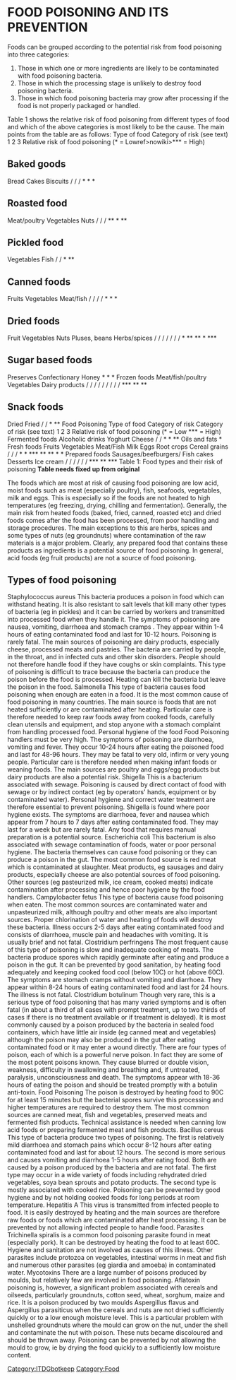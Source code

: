 =FOOD POISONING AND ITS PREVENTION=
Foods can be grouped according to the potential risk from food poisoning into three categories:  
# Those in which one or more ingredients are likely to be contaminated with food poisoning bacteria.  
# Those in which the processing stage is unlikely to destroy food poisoning bacteria.  
# Those in which food poisoning bacteria may grow after processing if the food is not properly packaged or handled. 

Table 1 shows the relative risk of food poisoning from different types of food and which of the above categories is most likely to be the cause. The main points from the table are as follows: Type of food  Category of risk (see text) 1  2  3  Relative risk of food poisoning (* = Lowref>nowiki>*** = High)</nowiki> 

==Baked goods==
Bread Cakes Biscuits  / /  /  * <nowiki>*</nowiki> <nowiki>*</nowiki> 
==Roasted food==
Meat/poultry Vegetables Nuts  /  / /  ** <nowiki>*</nowiki> <nowiki>**</nowiki> 
==Pickled food==
Vegetables Fish  / /  * <nowiki>**</nowiki> 
==Canned foods==
Fruits Vegetables Meat/fish  /  / /  /  * <nowiki>*</nowiki> <nowiki>*</nowiki> 
==Dried foods==
Fruit Vegetables Nuts Pluses, beans Herbs/spices  /  /  / / /  /  /  * <nowiki>**</nowiki> <nowiki>**</nowiki> <nowiki>*</nowiki> <nowiki>***</nowiki> 
==Sugar based foods==
Preserves Confectionary Honey  * <nowiki>*</nowiki> <nowiki>*</nowiki> Frozen foods Meat/fish/poultry Vegetables Dairy products  /  /  / /  /  / /  /  /  *** <nowiki>**</nowiki> <nowiki>**</nowiki> 
==Snack foods==
Dried Fried  / /  * <nowiki>**</nowiki> 
Food Poisoning     Type of food Category of risk  Category of risk (see text) 1  2 3  Relative risk of food poisoning (* = Low <nowiki>*** = High)</nowiki> Fermented foods Alcoholic drinks Yoghurt Cheese  / /  * <nowiki>*</nowiki> <nowiki>**</nowiki> Oils and fats  * Fresh foods Fruits Vegetables Meat/Fish Milk Eggs Root crops Cereal grains  / / /  * <nowiki>*</nowiki> <nowiki>***</nowiki> <nowiki>**</nowiki> <nowiki>**</nowiki> <nowiki>*</nowiki> <nowiki>*</nowiki> Prepared foods Sausages/beefburgers/ Fish cakes Desserts Ice cream  /  / /  / /  /  *** <nowiki>**</nowiki> <nowiki>***</nowiki> Table 1: Food types and their risk of poisoning 
'''
Table needs fixed up from original'''

The foods which are most at risk of causing food poisoning are low acid, moist foods such as meat (especially poultry), fish, seafoods, vegetables, milk and eggs. This is especially so if the foods are not heated to high temperatures (eg freezing, drying, chilling and fermentation).  Generally, the main risk from heated foods (baked, fried, canned, roasted etc) and dried foods comes after the food has been processed, from poor handling and storage procedures. The main exceptions to this are herbs, spices and some types of nuts (eg groundnuts) where contamination of the raw materials is a major problem. Clearly, any prepared food that contains these products as ingredients is a potential source of food poisoning. In general, acid foods (eg fruit products) are not a source of food poisoning. 

==Types of food poisoning==
Staphylococcus aureus This bacteria produces a poison in food which can withstand heating. It is also resistant to salt levels that kill many other types of bacteria (eg in pickles) and it can be carried by workers and transmitted into processed food when they handle it. The symptoms of poisoning are nausea, vomiting, diarrhoea and stomach cramps . They appear within 1-4 hours of eating contaminated food and last for 10-12 hours. Poisoning is rarely fatal.  The main sources of poisoning are dairy products, especially cheese, processed meats and pastries. The bacteria are carried by people, in the throat, and in infected cuts and other skin disorders. People should not therefore handle food if they have coughs or skin complaints.  This type of poisoning is difficult to trace because the bacteria can produce the poison before the food is processed. Heating can kill the bacteria but leave the poison in the food. Salmonella This type of bacteria causes food poisoning when enough are eaten in a food. It is the most common cause of food poisoning in many countries. The main source is foods that are not heated sufficiently or are contaminated after heating. Particular care is therefore needed to keep raw foods away from cooked foods, carefully clean utensils and equipment, and stop anyone with a stomach complaint from handling processed food. Personal hygiene of the food 
Food Poisoning    handlers must be very high. The symptoms of poisoning are diarrhoea, vomiting and fever. They occur 10-24 hours after eating the poisoned food and last for 48-96 hours. They may be fatal to very old, infirm or very young people. Particular care is therefore needed when making infant foods or weaning foods. The main sources are poultry and eggs/egg products but dairy products are also a potential risk. Shigella This is a bacterium associated with sewage. Poisoning is caused by direct contact of food with sewage or by indirect contact (eg by operators' hands, equipment or by contaminated water). Personal hygiene and correct water treatment are therefore essential to prevent poisoning. Shigella is found where poor hygiene exists. The symptoms are diarrhoea, fever and nausea which appear from 7 hours to 7 days after eating contaminated food. They may last for a week but are rarely fatal. Any food that requires manual preparation is a potential source. Escherichia coli This bacterium is also associated with sewage contamination of foods, water or poor personal hygiene. The bacteria themselves can cause food poisoning or they can produce a poison in the gut. The most common food source is red meat which is contaminated at slaughter. Meat products, eg sausages and dairy products, especially cheese are also potential sources of food poisoning. Other sources (eg pasteurized milk, ice cream, cooked meats) indicate contamination after processing and hence poor hygiene by the food handlers. Campylobacter fetus This type of bacteria cause food poisoning when eaten. The most common sources are contaminated water and unpasteurized milk, although poultry and other meats are also important sources. Proper chlorination of water and heating of foods will destroy these bacteria. Illness occurs 2-5 days after eating contaminated food and consists of diarrhoea, muscle pain and headaches with vomiting. It is usually brief and not fatal. Clostridium perfringens The most frequent cause of this type of poisoning is slow and inadequate cooking of meats.  The bacteria produce spores which rapidly germinate after eating and produce a poison in the gut. It can be prevented by good sanitation, by heating food adequately and keeping cooked food cool (below 10C) or hot (above 60C). The symptoms are stomach cramps without vomiting and diarrhoea. They appear within 8-24 hours of eating contaminated food and last for 24 hours. The illness is not fatal. Clostridium botulinum Though very rare, this is a serious type of food poisoning that has many varied symptoms and is often fatal (in about a third of all cases with prompt treatment, up to two thirds of cases if there is no treatment available or if treatment is delayed). It is most commonly caused by a poison produced by the bacteria in sealed food containers, which have little air inside (eg canned meat and vegetables) although the poison may also be produced in the gut after eating contaminated food or it may enter a wound directly. There are four types of poison, each of which is a powerful nerve poison. In fact they are some of the most potent poisons known. They cause blurred or double vision, weakness, difficulty in swallowing and breathing and, if untreated, paralysis, unconsciousness and death. The symptoms appear with 18-36 hours of eating the poison and should be treated promptly with a botulin anti-toxin. 
Food Poisoning    The poison is destroyed by heating food to 90C for at least 15 minutes but the bacterial spores survive this processing and higher temperatures are required to destroy them. The most common sources are canned meat, fish and vegetables, preserved meats and fermented fish products. Technical assistance is needed when canning low acid foods or preparing fermented meat and fish products. Bacillus cereus This type of bacteria produce two types of poisoning. The first is relatively mild diarrhoea and stomach pains which occur 8-12 hours after eating contaminated food and last for about 12 hours. The second is more serious and causes vomiting and diarrhoea 1-5 hours after eating food. Both are caused by a poison produced by the bacteria and are not fatal. The first type may occur in a wide variety of foods including rehydrated dried vegetables, soya bean sprouts and potato products. The second type is mostly associated with cooked rice. Poisoning can be prevented by good hygiene and by not holding cooked foods for long periods at room temperature. Hepatitis A This virus is transmitted from infected people to food. It is easily destroyed by heating and the main sources are therefore raw foods or foods which are contaminated after heat processing. It can be prevented by not allowing infected people to handle food. Parasites Trichinella spiralis is a common food poisoning parasite found in meat (especially pork). It can be destroyed by heating the food to at least 60C. Hygiene and sanitation are not involved as causes of this illness. Other parasites include protozoa on vegetables, intestinal worms in meat and fish and numerous other parasites (eg giardia and amoeba) in contaminated water. Mycotoxins There are a large number of poisons produced by moulds, but relatively few are involved in food poisoning. Aflatoxin poisoning is, however, a significant problem associated with cereals and oilseeds, particularly groundnuts, cotton seed, wheat, sorghum, maize and rice. It is a poison produced by two moulds Aspergillus flavus and Aspergillus parasiticus when the cereals and nuts are not dried sufficiently quickly or to a low enough moisture level. This is a particular problem with unshelled groundnuts where the mould can grow on the nut, under the shell and contaminate the nut with poison. These nuts became discoloured and should be thrown away.  Poisoning can be prevented by not allowing the mould to grow, ie by drying the food quickly to a sufficiently low moisture content. 
[[Category:ITDGbotkeep]]
[[Category:Food]]